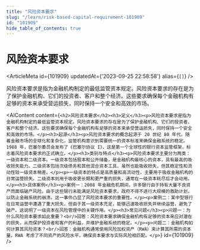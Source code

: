 ```yaml
---
title: "风险资本要求"
slug: "/learn/risk-based-capital-requirement-101909"
id: "101909"
hide_table_of_contents: true
---
```



# 风险资本要求

<ArticleMeta id={101909} updatedAt={'2023-09-25 22:58:58'} alias={`[]`} />
<div className='border-solid border-b border-t-0 my-4 border-[var(--ifm-color-gray-300)]' />

风险资本要求是指为金融机构制定的最低监管资本规定。风险资本要求的存在是为了保护金融机构、它们的投资者、客户和整个经济。这些要求确保每个金融机构有足够的资本来承受营运损失，同时保持一个安全和高效的市场。

<AIContent content={`<h2>风险资本要求</h2><h3>定义</h3><p>风险资本要求是指为金融机构制定的最低监管资本规定。风险资本要求的存在是为了保护金融机构、它们的投资者、客户和整个经济。这些要求确保每个金融机构有足够的资本来承受营运损失，同时保持一个安全和高效的市场。</p><h3>起源</h3><p>风险资本要求的概念起源于 20 世纪 80 年代，随着金融市场的全球化和复杂化，监管机构意识到需要统一的资本标准来确保金融系统的稳定。1988 年，巴塞尔委员会发布了《巴塞尔协议 I》，这是第一个全球性的银行资本监管框架，标志着风险资本要求的正式确立。</p><h3>类别与特点</h3><p>风险资本要求主要分为两类：一级资本和二级资本。一级资本包括股本和公开储备，是金融机构最核心的资本，具有最高的吸收损失能力。二级资本包括次级债务和其他混合资本工具，虽然也能吸收损失，但其稳定性和流动性较一级资本稍差。</p><p>一级资本的特点是高质量和高流动性，主要用于吸收金融机构的日常运营损失。二级资本则用于吸收更长期和更严重的损失，通常在一级资本耗尽后才会动用。</p><h3>具体案例</h3><p>案例一：2008 年金融危机期间，许多银行由于持有大量不良资产而面临破产风险。由于这些银行未能满足风险资本要求，政府不得不进行大规模的救助计划，以防止金融系统的崩溃。这一事件凸显了风险资本要求的重要性。</p><p>案例二：某中型银行在日常运营中遭遇了重大损失，但由于其一级资本充足，能够迅速吸收损失并继续运营，避免了破产。这说明了一级资本在风险管理中的关键作用。</p><h3>常见问题</h3><p>问题一：为什么风险资本要求如此重要？<br/>回答：风险资本要求确保金融机构有足够的资本来应对潜在的损失，从而保护投资者和客户的利益，并维护金融系统的稳定。</p><p>问题二：金融机构如何计算其风险资本？<br/>回答：金融机构通常使用风险加权资产（RWA）来计算其所需的资本量。RWA 考虑了不同资产的风险水平，确保资本要求与实际风险相匹配。</p>`} id={101909} />
